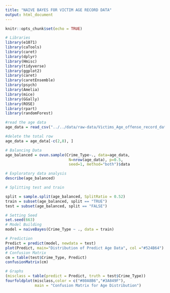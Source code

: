 ```yaml
---
title: "NAIVE BAYES FOR VICTIM AGE RECORD DATA"
output: html_document
---
```


```r
knitr::opts_chunk$set(echo = TRUE)
```

```r
# Libraries
library(e1071)
library(caTools)
library(caret)
library(dplyr)
library(Hmisc)
library(tidyverse)
library(ggplot2)
library(caret)
library(caretEnsemble)
library(psych)
library(Amelia)
library(mice)
library(GGally)
library(ROSE)
library(rpart)
library(randomForest)
```

```r
#read the age data
age_data = read_csv("../../data/raw-data/Victims_Age_offense_record_data.csv")
```

```r
#delete the total row
age_data = age_data[-c(2,8), ]

# Balancing Data
age_balanced = ovun.sample(Crime_Type~., data=age_data,
                            N=nrow(age_data), p=0.5,
                            seed=1, method="both")$data
```

```r
# Exploratory data analysis
describe(age_balanced)
```

```r
# Splitting test and train

split = sample.split(age_balanced, SplitRatio = 0.52)
train = subset(age_balanced, split == "TRUE")
test = subset(age_balanced, split == "FALSE")

```

```r
# Setting Seed
set.seed(663)  
# Model Building
model = naiveBayes(Crime_Type ~ ., data = train)

# Prediction
Predict = predict(model, newdata = test)
plot(Predict, main="Distribution of Predict Age Data", col ="#524B64")
# Confusion Matrix 
cm = table(test$Crime_Type, Predict)
confusionMatrix(cm)

```

```r
# Graphs 
(misclass = table(predict = Predict, truth = test$Crime_Type))
fourfoldplot(misclass,color = c("#80A8B6","#3A849F"),
             main = "Confusion Matrix for Age Distribution")
```